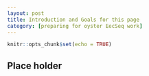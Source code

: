 ```yaml
---
layout: post
title: Introduction and Goals for this page
category: [preparing for oyster EecSeq work]
---
```


```r
knitr::opts_chunk$set(echo = TRUE)
```

## Place holder